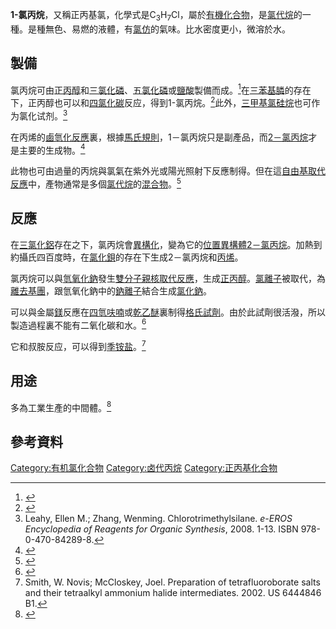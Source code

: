 {{chembox
|verifiedrevid=462257571
|Name=''n''-丙基氯
|ImageFile1=1-chloorpropaan.png
|ImageSize1=150px
|ImageName=
|ImageName1=
|ImageFile=n-propylChloride.png
|IUPACName=1-chloropropane、1－氯丙烷
|OtherNames=氯丙烷<br>正丙基氯<br>丙基氯
|Section1={{Chembox Identifiers
| ChEMBL_Ref = {{ebicite|correct|EBI}}
| ChEMBL = 15697
| PubChem = 10899
| ChemSpiderID_Ref = {{chemspidercite|correct|chemspider}}
| ChemSpiderID = 10437
| SMILES = ClCCC
| StdInChI_Ref = {{stdinchicite|correct|chemspider}}
| StdInChI = 1S/C3H7Cl/c1-2-3-4/h2-3H2,1H3
| StdInChIKey_Ref = {{stdinchicite|correct|chemspider}}
| StdInChIKey = SNMVRZFUUCLYTO-UHFFFAOYSA-N 
| CASNo_Ref = {{cascite|correct|CAS}}
| CASNo = 540-54-5
| UNII_Ref = {{fdacite|correct|FDA}}
| UNII = TUV7462NWK
| RTECS =
 }}|Section2={{Chembox Properties
| Formula = C<sub>3</sub>H<sub>7</sub>Cl
| MolarMass = 78.54
| Appearance = 无色液体
| Density = 0.890 g·cm<sup>−3</sup><ref>Barton, D. H. R.; Head, A. J.; Williams, R. J. Kinetics of the dehydrochlorination of substituted hydrocarbons. VIII. Mechanisms of the thermal decompositions of n-propyl and n-butyl chloride and 2,2'-dichlorodiethyl ether. ''Journal of the Chemical Society'', 1951. 2039-2046.</ref>
| Solubility = 0.27 g/100 ml（20 °C）
| Solubility1 = [[混溶|混溶]]
| Solvent1 = 乙醇
| Solubility2 = [[混溶|混溶]]
| Solvent2 = 乙醚
| RefractIndex = 1.3886
| MeltingPt = {{convert|-122.8|C|K}}<ref name=TJ>Timmermans, J.; Hennault-Roland, Mme. The work of the International Bureau of Physical-​Chemical Standards. IV. Study of the physical constants of twenty organic compounds. ''Journal de Chimie Physique et de Physico-Chimie Biologique''. 1930. 27. P401-442</ref>
| BoilingPt = {{convert|46.6|C|K}}<ref name=TJ />
| pKa =
| Viscosity = 4.416 c[[Poise_(unit)|P]] at 0 °C<br/>3.589  c[[Poise_(unit)|P]] at 20 °C 
| Dipole =
 }}|Section7={{Chembox Hazards
| ExternalSDS = [http://hazard.com/msds/mf/baker/baker/files/c3553.htm External MSDS]
| MainHazards = 液體及蒸氣極度易燃。 蒸氣可能引起閃火。吸食有害。 皮膚吸收可能有害。 影響中樞神經系統。 刺激皮膚、眼睛，和呼吸道。
| FlashPtC = -18
| NFPA-H = 2
| NFPA-F = 3
| NFPA-R = 0
| NFPA-S = 
| RPhrases = {{R11}} {{R20}} {{R21}} {{R22}}
| SPhrases = {{S9}} {{S16}} {{S26}} {{S29}} {{S36}}
 }}|Section8={{Chembox Related
| OtherFunction_label = [[alkyl_halide|alkyl halide]]s 
| OtherFunction = [[Ethyl_chloride|Ethyl chloride]]<br>[[isopropyl_chloride|isopropyl chloride]]<br>[[Tert-Butyl_chloride|Tert-Butyl chloride]]}}}}
'''1-氯丙烷'''，又稱正丙基氯，化學式是C<sub>3</sub>H<sub>7</sub>Cl，屬於[[有机化合物|有機化合物]]，是[[氯代烷|氯代烷]]的一種。是種無色、易燃的液體，有[[氯仿|氯仿]]的氣味。比水密度更小，微溶於水。

== 製備 ==
氯丙烷可由[[1-丙醇|正丙醇]]和[[三氯化磷|三氯化磷]]、[[五氯化磷|五氯化磷]]或[[盐酸|鹽酸]]製備而成。<ref>{{Cite book|title=有机化学第七版|last=吕以仙|first=有机化学第七版|publisher=人民卫生出版社|year=2008年|isbn=|location=|pages=313}}</ref>在[[三苯基膦|三苯基膦]]的存在下，正丙醇也可以和[[四氯化碳|四氯化碳]]反应，得到1-氯丙烷。<ref>{{cite book|language=en|isbn=9780471264187|publisher=John Wiley & Sons, Inc.|date=1983-07-27|pages=1–162|url=http://doi.wiley.com/10.1002/0471264180.or029.01|title=Replacement of Alcoholic Hydroxyl Groups by Halogens and Other Nucleophiles via Oxyphosphonium Intermediates|accessdate=2020-07-12|author=Bertrand R. Castro|doi=10.1002/0471264180.or029.01}}</ref>此外，[[三甲基氯硅烷|三甲基氯硅烷]]也可作为氯化试剂。<ref>Leahy, Ellen M.; Zhang, Wenming. Chlorotrimethylsilane. ''e-EROS Encyclopedia of Reagents for Organic Synthesis'', 2008. 1-13. ISBN 978-0-470-84289-8.</ref>

在丙烯的[[鹵氫化作用|鹵氫化反應]]裏，根據[[马氏规则|馬氏規則]]，1－氯丙烷只是副產品，而[[2-氯丙烷|2－氯丙烷]]才是主要的生成物。<ref>{{cite journal|journal=Journal of Catalysis|volume=252|issue=1|language=en|date=2007-11-15|pages=23–29|doi=10.1016/j.jcat.2007.09.002|url=https://linkinghub.elsevier.com/retrieve/pii/S0021951707003442|title=Selective formation of chloroethane by the hydrochlorination of ethene using zinc catalysts|accessdate=2020-07-12|author=M Conte, T Davies, A Carley, A Herzing, C Kiely, G Hutchings|archive-date=2018-07-02|archive-url=https://web.archive.org/web/20180702000554/https://linkinghub.elsevier.com/retrieve/pii/S0021951707003442|dead-url=no}}</ref>

此物也可由過量的丙烷與氯氣在紫外光或陽光照射下反應制得。但在這[[自由基取代反應|自由基取代反應]]中，產物通常是多個[[氯代烷|氯代烷]]的[[混合物|混合物]]。<ref>{{cite journal|journal=Industrial & Engineering Chemistry|volume=28|issue=3|language=en|issn=0019-7866|date=1936-03|pages=333–339|doi=10.1021/ie50315a017|url=https://pubs.acs.org/doi/abs/10.1021/ie50315a017|title=Chlorination of Paraffins 1|accessdate=2020-07-12|author=H. B. Hass, E. T. McBee, Paul Weber|archive-date=2021-08-04|archive-url=https://web.archive.org/web/20210804143345/https://pubs.acs.org/doi/abs/10.1021/ie50315a017}}</ref>

== 反應 ==
在[[三氯化铝|三氯化鋁]]存在之下，氯丙烷會[[异构化反应|異構化]]，變為它的[[異構體|位置異構體]][[2-氯丙烷|2－氯丙烷]]。加熱到約攝氏四百度時，在[[氯化鋇|氯化鋇]]的存在下生成2－氯丙烷和[[丙烯|丙烯]]。

氯丙烷可以與[[氢氧化钠|氫氧化鈉]]發生[[双分子亲核取代反应|雙分子親核取代反應]]，生成[[正丙醇|正丙醇]]。[[氯離子|氯離子]]被取代，為[[離去基團|離去基團]]，跟氫氧化鈉中的[[鈉離子|鈉離子]]結合生成[[氯化钠|氯化鈉]]。

可以與金屬[[镁|鎂]]反應在[[四氢呋喃|四氫呋喃]]或[[乙醚|乾乙醚]]裏制得[[格氏试剂|格氏試劑]]。由於此試劑很活潑，所以製造過程裏不能有二氧化碳和水。<ref>{{Cite web|title=Grignard Reactions in "Wet" Ether|url=Smith, David H. (1999). "Grignard Reactions in "Wet" Ether". Journal of Chemical Education. 76 (10): 1427.|accessdate=|author=|date=|format=|publisher=|language=}}</ref>

它和叔胺反应，可以得到[[季铵盐|季铵盐]]。<ref>Smith, W. Novis; McCloskey, Joel. Preparation of tetrafluoroborate salts and their tetraalkyl ammonium halide intermediates. 2002. US 6444846 B1.</ref>

== 用途 ==
多為工業生產的中間體。<ref>{{Cite web|title=chemical-data-reporting|url=https://www.epa.gov/chemical-data-reporting|accessdate=|author=|date=|format=|publisher=|language=|archive-date=2020-07-11|archive-url=https://web.archive.org/web/20200711143121/https://www.epa.gov/chemical-data-reporting|dead-url=no}}</ref>

== 參考資料 ==
{{Reflist}}

[[Category:有机氯化合物|Category:有机氯化合物]]
[[Category:卤代丙烷|Category:卤代丙烷]]
[[Category:正丙基化合物|Category:正丙基化合物]]
